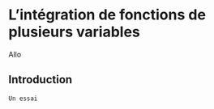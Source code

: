 # L'intégration de fonctions de plusieurs variables {#intfctvars}

Allo

## Introduction

```definition
Un essai
```

